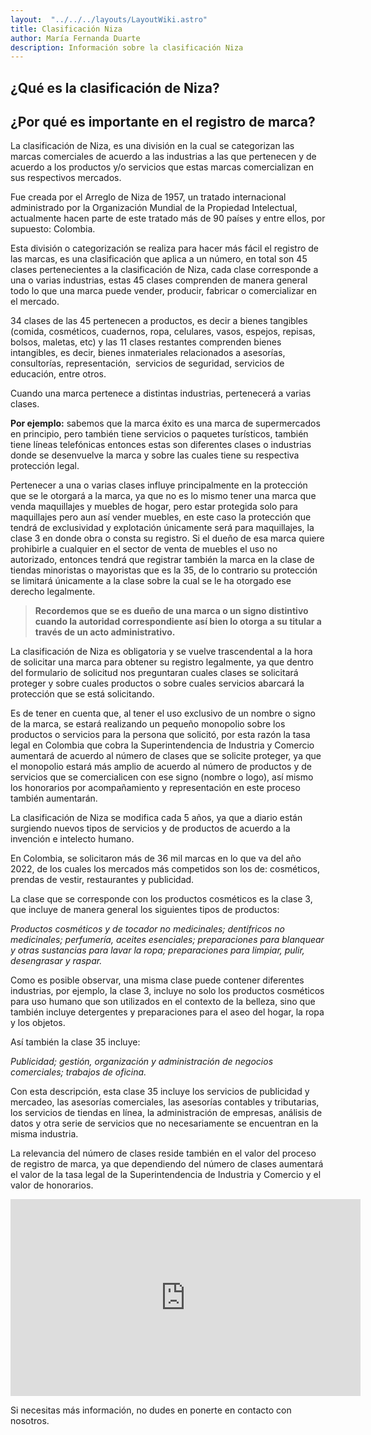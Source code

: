 ```yaml
---
layout:  "../../../layouts/LayoutWiki.astro"
title: Clasificación Niza
author: María Fernanda Duarte
description: Información sobre la clasificación Niza
---
```

## **¿Qué es la clasificación de Niza?**

## **¿Por qué es importante en el registro de marca?**

La clasificación de Niza, es una división en la cual se categorizan las marcas comerciales de acuerdo a las industrias a las que pertenecen y de acuerdo a los productos y/o servicios que estas marcas comercializan en sus respectivos mercados.

Fue creada por el Arreglo de Niza de 1957, un tratado internacional administrado por la Organización Mundial de la Propiedad Intelectual, actualmente hacen parte de este tratado más de 90 países y entre ellos, por supuesto: Colombia.

Esta división o categorización se realiza para hacer más fácil el registro de las marcas, es una clasificación que aplica a un número, en total son 45 clases pertenecientes a la clasificación de Niza, cada clase corresponde a una o varias industrias, estas 45 clases comprenden de manera general todo lo que una marca puede vender, producir, fabricar o comercializar en el mercado.

34 clases de las 45 pertenecen a productos, es decir a bienes tangibles (comida, cosméticos, cuadernos, ropa, celulares, vasos, espejos, repisas, bolsos, maletas, etc) y las 11 clases restantes comprenden bienes intangibles, es decir, bienes inmateriales relacionados a asesorías, consultorías, representación,  servicios de seguridad, servicios de educación, entre otros.

Cuando una marca pertenece a distintas industrias, pertenecerá a varias clases.

**Por ejemplo:** sabemos que la marca éxito es una marca de supermercados en principio, pero también tiene servicios o paquetes turísticos, también tiene líneas telefónicas entonces estas son diferentes clases o industrias donde se desenvuelve la marca y sobre las cuales tiene su respectiva protección legal.

Pertenecer a una o varias clases influye principalmente en la protección que se le otorgará a la marca, ya que no es lo mismo tener una marca que venda maquillajes y muebles de hogar, pero estar protegida solo para maquillajes pero aun así vender muebles, en este caso la protección que tendrá de exclusividad y explotación únicamente será para maquillajes, la clase 3 en donde obra o consta su registro. Si el dueño de esa marca quiere prohibirle a cualquier en el sector de venta de muebles el uso no autorizado, entonces tendrá que registrar también la marca en la clase de tiendas minoristas o mayoristas que es la 35, de lo contrario su protección se limitará únicamente a la clase sobre la cual se le ha otorgado ese derecho legalmente.

> **Recordemos que se es dueño de una marca o un signo distintivo cuando la autoridad correspondiente así bien lo otorga a su titular a través de un acto administrativo.**
> 

La clasificación de Niza es obligatoria y se vuelve trascendental a la hora de solicitar una marca para obtener su registro legalmente, ya que dentro del formulario de solicitud nos preguntaran cuales clases se solicitará proteger y sobre cuales productos o sobre cuales servicios abarcará la protección que se está solicitando.

Es de tener en cuenta que, al tener el uso exclusivo de un nombre o signo de la marca, se estará realizando un pequeño monopolio sobre los productos o servicios para la persona que solicitó, por esta razón la tasa legal en Colombia que cobra la Superintendencia de Industria y Comercio aumentará de acuerdo al número de clases que se solicite proteger, ya que el monopolio estará más amplio de acuerdo al número de productos y de servicios que se comercialicen con ese signo (nombre o logo), así mismo los honorarios por acompañamiento y representación en este proceso también aumentarán.

La clasificación de Niza se modifica cada 5 años, ya que a diario están surgiendo nuevos tipos de servicios y de productos de acuerdo a la invención e intelecto humano.

En Colombia, se solicitaron más de 36 mil marcas en lo que va del año 2022, de los cuales los mercados más competidos son los de: cosméticos, prendas de vestir, restaurantes y publicidad.

La clase que se corresponde con los productos cosméticos es la clase 3, que incluye de manera general los siguientes tipos de productos:

*Productos cosméticos y de tocador no medicinales; dentífricos no medicinales; perfumería, aceites esenciales; preparaciones para blanquear y otras sustancias para lavar la ropa; preparaciones para limpiar, pulir, desengrasar y raspar.*

Como es posible observar, una misma clase puede contener diferentes industrias, por ejemplo, la clase 3, incluye no solo los productos cosméticos para uso humano que son utilizados en el contexto de la belleza, sino que también incluye detergentes y preparaciones para el aseo del hogar, la ropa y los objetos.

Así también la clase 35 incluye:

*Publicidad; gestión, organización y administración de negocios comerciales; trabajos de oficina.*

Con esta descripción, esta clase 35 incluye los servicios de publicidad y mercadeo, las asesorías comerciales, las asesorías contables y tributarias, los servicios de tiendas en línea, la administración de empresas, análisis de datos y otra serie de servicios que no necesariamente se encuentran en la misma industria.

La relevancia del número de clases reside también en el valor del proceso de registro de marca, ya que dependiendo del número de clases aumentará el valor de la tasa legal de la Superintendencia de Industria y Comercio y el valor de honorarios.


<iframe width="560" height="315" src="https://www.youtube.com/embed/a8aw7k79mt8" title="YouTube video player" frameborder="0" allow="accelerometer; autoplay; clipboard-write; encrypted-media; gyroscope; picture-in-picture" allowfullscreen></iframe>

Si necesitas más información, no dudes en ponerte en contacto con nosotros.